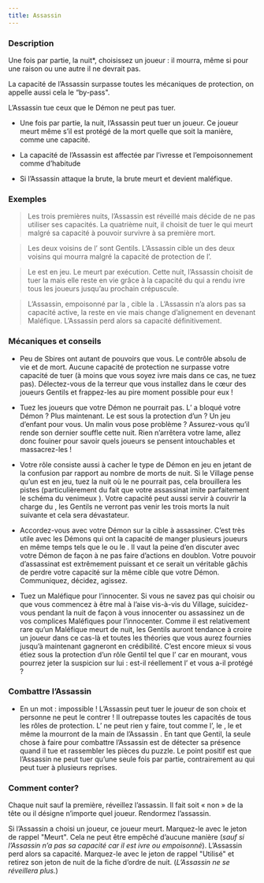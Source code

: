 ```yaml
---
title: Assassin
---
```



<Role ASSASSIN header />

### Description

Une fois par partie, la nuit*, choisissez un joueur : il mourra, même si pour une raison ou une autre il ne devrait pas.

La capacité de l’Assassin surpasse toutes les mécaniques de protection, on appelle aussi cela le “by-pass".

L’Assassin tue ceux que le Démon ne peut pas tuer.

-   Une fois par partie, la nuit, l’Assassin peut tuer un joueur. Ce joueur meurt même s’il est protégé de la mort quelle que soit la manière, comme une capacité.

-   La capacité de l’Assassin est affectée par l’ivresse et l’empoisonnement comme d’habitude

-   Si l’Assassin attaque la brute, la brute meurt et devient maléfique.

### Exemples

> Les trois premières nuits, l’Assassin est réveillé mais décide de ne pas utiliser ses capacités. La quatrième nuit, il choisit de tuer le <Role FOU /> qui meurt malgré sa capacité à pouvoir survivre à sa première mort.

> Les deux voisins de l’<Role HERBORISTE /> sont Gentils. L’Assassin cible un des deux voisins qui mourra malgré la capacité de protection de l’<Role HERBORISTE />.

> Le <Role MENESTREL /> est en jeu. Le <Role CONSPIRATEUR /> meurt par exécution. Cette nuit, l’Assassin choisit de tuer la <Role GITANE /> mais elle reste en vie grâce à la capacité du <Role MENESTREL /> qui a rendu ivre tous les joueurs jusqu’au prochain crépuscule.

> L’Assassin, empoisonné par la <Role COURTISANE />, cible la <Role BRUTE />. L’Assassin n’a alors pas sa capacité active, la <Role BRUTE /> reste en vie mais change d’alignement en devenant Maléfique. L’Assassin perd alors sa capacité définitivement.

### Mécaniques et conseils

- Peu de Sbires ont autant de pouvoirs que vous. Le contrôle absolu de vie et de mort. Aucune capacité de protection ne surpasse votre capacité de tuer (à moins que vous soyez ivre mais dans ce cas, ne tuez pas). Délectez-vous de la terreur que vous installez dans le cœur des joueurs Gentils et frappez-les au pire moment possible pour eux !

- Tuez les joueurs que votre Démon ne pourrait pas. L’<Role EXORCISTE /> a bloqué votre Démon ? Plus maintenant. Le <Role PACIFISTE /> est sous la protection d’un <Role AUBERGISTE /> ? Un jeu d’enfant pour vous. Un <Role MARIN /> malin vous pose problème ? Assurez-vous qu’il rende son dernier souffle cette nuit. Rien n’arrêtera votre lame, allez donc fouiner pour savoir quels joueurs se pensent intouchables et massacrez-les !

- Votre rôle consiste aussi à cacher le type de Démon en jeu en jetant de la confusion par rapport au nombre de morts de nuit. Si le Village pense qu’un <Role ZOMBUUL /> est en jeu, tuez la nuit où le <Role ZOMBUUL /> ne pourrait pas, cela brouillera les pistes (particulièrement du fait que votre assassinat imite parfaitement le schéma du venimeux <Role PUKKA />). Votre capacité peut aussi servir à couvrir la charge du <Role PO />, les Gentils ne verront pas venir les trois morts la nuit suivante et cela sera dévastateur.

- Accordez-vous avec votre Démon sur la cible à assassiner. C’est très utile avec les Démons qui ont la capacité de manger plusieurs joueurs en même temps tels que le <Role PO /> ou le <Role SHABALOTH />. Il vaut la peine d’en discuter avec votre Démon de façon à ne pas faire d’actions en doublon. Votre pouvoir d’assassinat est extrêmement puissant et ce serait un véritable gâchis de perdre votre capacité sur la même cible que votre Démon. Communiquez, décidez, agissez.

- Tuez un Maléfique pour l’innocenter. Si vous ne savez pas qui choisir ou que vous commencez à être mal à l’aise vis-à-vis du Village, suicidez-vous pendant la nuit de façon à vous innocenter ou assassinez un de vos complices Maléfiques pour l’innocenter. Comme il est relativement rare qu’un Maléfique meurt de nuit, les Gentils auront tendance à croire un joueur dans ce cas-là et toutes les théories que vous aurez fournies jusqu’à maintenant gagneront en crédibilité. C’est encore mieux si vous étiez sous la protection d’un rôle Gentil tel que l’<Role AUBERGISTE /> car en mourant, vous pourrez jeter la suspicion sur lui : est-il réellement l’<Role AUBERGISTE /> et vous a-il protégé ?

### Combattre l’Assassin

- En un mot : impossible ! L’Assassin peut tuer le joueur de son choix et personne ne peut le contrer ! Il outrepasse toutes les capacités de tous les rôles de protection. L’<Role AUBERGISTE /> ne peut rien y faire, tout comme l’<Role HERBORISTE />, le <Role FOU />, le <Role MARIN /> et même la <Role BRUTE /> mourront de la main de l’Assassin . En tant que Gentil, la seule chose à faire pour combattre l’Assassin est de détecter sa présence quand il tue et rassembler les pièces du puzzle. Le point positif est que l’Assassin ne peut tuer qu’une seule fois par partie, contrairement au <Role PARRAIN /> qui peut tuer à plusieurs reprises.

### Comment conter?

Chaque nuit sauf la première, réveillez l’assassin. Il fait soit « non » de la tête ou il désigne n’importe quel joueur. Rendormez l’assassin.

Si l’Assassin a choisi un joueur, ce joueur meurt. Marquez-le avec le jeton de rappel "Meurt". Cela ne peut être empêché d’aucune manière (_sauf si l’Assassin n’a pas sa capacité car il est ivre ou empoisonné_). L’Assassin perd alors sa capacité. Marquez-le avec le jeton de rappel "Utilisé" et retirez son jeton de nuit de la fiche d’ordre de nuit. (_L’Assassin ne se réveillera plus._)
